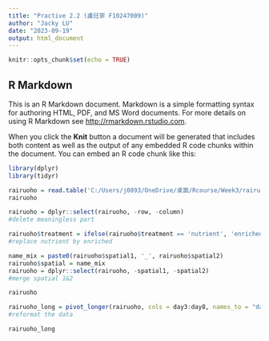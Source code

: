```yaml
---
title: "Practive 2.2 (盧玨寧 F10247009)"
author: "Jacky LU"
date: "2023-09-19"
output: html_document
---
```


```r
knitr::opts_chunk$set(echo = TRUE)
```

## R Markdown

This is an R Markdown document. Markdown is a simple formatting syntax for authoring HTML, PDF, and MS Word documents. For more details on using R Markdown see <http://rmarkdown.rstudio.com>.

When you click the **Knit** button a document will be generated that includes both content as well as the output of any embedded R code chunks within the document. You can embed an R code chunk like this:


```r
library(dplyr)
library(tidyr)

rairuoho = read.table('C:/Users/j0893/OneDrive/桌面/Rcourse/Week3/rairuoho.txt', header=T, sep='\t', dec='.')
rairuoho

rairuoho = dplyr::select(rairuoho, -row, -column) 
#delete meaningless part

rairuoho$treatment = ifelse(rairuoho$treatment == 'nutrient', 'enriched', 'water') 
#replace nutrient by enriched

name_mix = paste0(rairuoho$spatial1, '_', rairuoho$spatial2)
rairuoho$spatial = name_mix
rairuoho = dplyr::select(rairuoho, -spatial1, -spatial2)
#merge spatial 1&2

rairuoho

rairuoho_long = pivot_longer(rairuoho, cols = day3:day8, names_to = "day", values_to = "length")
#reformat the data

rairuoho_long
```
